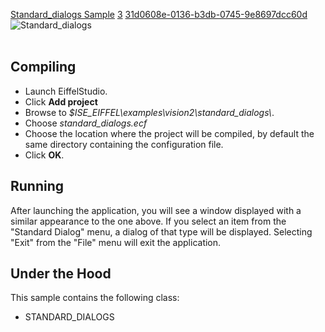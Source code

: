 [[Property:title|Standard_dialogs Sample]]
[[Property:weight|3]]
[[Property:uuid|31d0608e-0136-b3db-0745-9e8697dcc60d]]
[[Image:standard-dialogs|Standard_dialogs]]  <br/>
<br/>

==Compiling==

* Launch EiffelStudio. 
* Click '''Add project'''
* Browse to ''$ISE_EIFFEL\examples\vision2\standard_dialogs\''. 
* Choose ''standard_dialogs.ecf''
* Choose the location where the project will be compiled, by default the same directory containing the configuration file. 
* Click '''OK'''. 


==Running==

After launching the application, you will see a window displayed with a similar appearance to the one above. If you select an item from the "Standard Dialog" menu, a dialog of that type will be displayed. Selecting "Exit" from the "File" menu will exit the application. 

==Under the Hood==

This sample contains the following class: 
* STANDARD_DIALOGS





